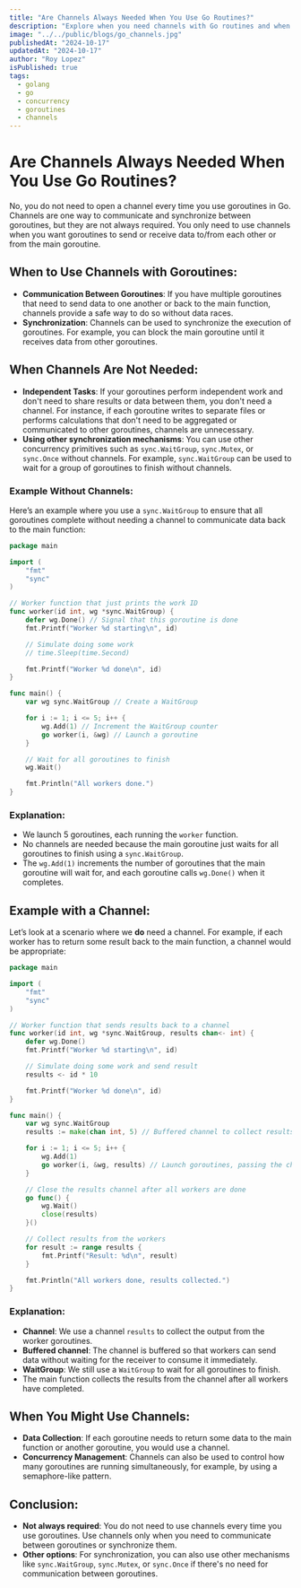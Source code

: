 ```yaml
---
title: "Are Channels Always Needed When You Use Go Routines?"
description: "Explore when you need channels with Go routines and when other synchronization methods like WaitGroup are sufficient."
image: "../../public/blogs/go_channels.jpg"
publishedAt: "2024-10-17"
updatedAt: "2024-10-17"
author: "Roy Lopez"
isPublished: true
tags:
  - golang
  - go
  - concurrency
  - goroutines
  - channels
---
```


# Are Channels Always Needed When You Use Go Routines?

No, you do not need to open a channel every time you use goroutines in Go. Channels are one way to communicate and synchronize between goroutines, but they are not always required. You only need to use channels when you want goroutines to send or receive data to/from each other or from the main goroutine.

## When to Use Channels with Goroutines:

- **Communication Between Goroutines**: If you have multiple goroutines that need to send data to one another or back to the main function, channels provide a safe way to do so without data races.
- **Synchronization**: Channels can be used to synchronize the execution of goroutines. For example, you can block the main goroutine until it receives data from other goroutines.

## When Channels Are Not Needed:

- **Independent Tasks**: If your goroutines perform independent work and don't need to share results or data between them, you don't need a channel. For instance, if each goroutine writes to separate files or performs calculations that don't need to be aggregated or communicated to other goroutines, channels are unnecessary.
- **Using other synchronization mechanisms**: You can use other concurrency primitives such as `sync.WaitGroup`, `sync.Mutex`, or `sync.Once` without channels. For example, `sync.WaitGroup` can be used to wait for a group of goroutines to finish without channels.

### Example Without Channels:

Here’s an example where you use a `sync.WaitGroup` to ensure that all goroutines complete without needing a channel to communicate data back to the main function:

```go
package main

import (
	"fmt"
	"sync"
)

// Worker function that just prints the work ID
func worker(id int, wg *sync.WaitGroup) {
	defer wg.Done() // Signal that this goroutine is done
	fmt.Printf("Worker %d starting\n", id)

	// Simulate doing some work
	// time.Sleep(time.Second)

	fmt.Printf("Worker %d done\n", id)
}

func main() {
	var wg sync.WaitGroup // Create a WaitGroup

	for i := 1; i <= 5; i++ {
		wg.Add(1) // Increment the WaitGroup counter
		go worker(i, &wg) // Launch a goroutine
	}

	// Wait for all goroutines to finish
	wg.Wait()

	fmt.Println("All workers done.")
}
```

### Explanation:

- We launch 5 goroutines, each running the `worker` function.
- No channels are needed because the main goroutine just waits for all goroutines to finish using a `sync.WaitGroup`.
- The `wg.Add(1)` increments the number of goroutines that the main goroutine will wait for, and each goroutine calls `wg.Done()` when it completes.

## Example with a Channel:

Let’s look at a scenario where we **do** need a channel. For example, if each worker has to return some result back to the main function, a channel would be appropriate:

```go
package main

import (
	"fmt"
	"sync"
)

// Worker function that sends results back to a channel
func worker(id int, wg *sync.WaitGroup, results chan<- int) {
	defer wg.Done()
	fmt.Printf("Worker %d starting\n", id)

	// Simulate doing some work and send result
	results <- id * 10

	fmt.Printf("Worker %d done\n", id)
}

func main() {
	var wg sync.WaitGroup
	results := make(chan int, 5) // Buffered channel to collect results

	for i := 1; i <= 5; i++ {
		wg.Add(1)
		go worker(i, &wg, results) // Launch goroutines, passing the channel
	}

	// Close the results channel after all workers are done
	go func() {
		wg.Wait()
		close(results)
	}()

	// Collect results from the workers
	for result := range results {
		fmt.Printf("Result: %d\n", result)
	}

	fmt.Println("All workers done, results collected.")
}
```

### Explanation:

- **Channel**: We use a channel `results` to collect the output from the worker goroutines.
- **Buffered channel**: The channel is buffered so that workers can send data without waiting for the receiver to consume it immediately.
- **WaitGroup**: We still use a `WaitGroup` to wait for all goroutines to finish.
- The main function collects the results from the channel after all workers have completed.

## When You Might Use Channels:

- **Data Collection**: If each goroutine needs to return some data to the main function or another goroutine, you would use a channel.
- **Concurrency Management**: Channels can also be used to control how many goroutines are running simultaneously, for example, by using a semaphore-like pattern.

## Conclusion:

- **Not always required**: You do not need to use channels every time you use goroutines. Use channels only when you need to communicate between goroutines or synchronize them.
- **Other options**: For synchronization, you can also use other mechanisms like `sync.WaitGroup`, `sync.Mutex`, or `sync.Once` if there's no need for communication between goroutines.
